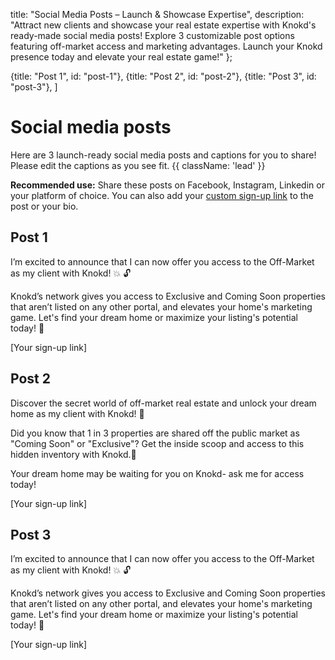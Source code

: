 
<meta name="og:title" content="Launch Your Knokd Presence with Ready-Made Social Media Posts" />
<meta name="og:description" content="Attract new clients & showcase expertise! Explore 3 customizable Knokd social media posts with examples. Announce off-market access & elevate your real estate game!"/>

  title: "Social Media Posts – Launch & Showcase Expertise",
  description: "Attract new clients and showcase your real estate expertise with Knokd's ready-made social media posts! Explore 3 customizable post options featuring off-market access and marketing advantages. Launch your Knokd presence today and elevate your real estate game!"
};


  {title: "Post 1", id: "post-1"},
  {title: "Post 2", id: "post-2"},
  {title: "Post 3", id: "post-3"},
]

# Social media posts

Here are 3 launch-ready social media posts and captions for you to share! Please edit the captions as you see fit. {{ className: 'lead' }}

**Recommended use:** Share these posts on Facebook, Instagram, Linkedin or your platform of choice. You can also add your [custom sign-up link](/contacts/add-contacts#sign-up-link) to the post or your bio. 

## Post 1

<MarketingAssets>
  <MarketingAsset
    src="/images/screenshots/marketing-resources/post-1-1_preview.png"
    alt="Properties you won't find anywhere else"
    layout="square"
  />
  <MarketingAsset
    src="/images/screenshots/marketing-resources/post-1-2_preview.png"
    alt="Properties you won't find anywhere else"
    layout="square"
  />
</MarketingAssets>

<MarketingMaterial>
I’m excited to announce that I can now offer you access to the Off-Market as my client with Knokd! 💥 🔓

Knokd’s network gives you access to Exclusive and Coming Soon properties that aren’t listed on any other portal, and elevates your home's marketing game. Let's find your dream home or maximize your listing's potential today! 🔑

[Your sign-up link]
</MarketingMaterial>

## Post 2

<MarketingAssets>
  <MarketingAsset
    src="/images/screenshots/marketing-resources/post-2-1_preview.png"
    alt="1 in 3 properties are shared in the off-market"
    layout="square"
  />
  <MarketingAsset
    src="/images/screenshots/marketing-resources/post-2-2_preview.png"
    alt="1 in 3 properties are shared in the off-market"
    layout="square"
  />
</MarketingAssets>

<MarketingMaterial>
Discover the secret world of off-market real estate and unlock your dream home as my client with Knokd! 🔑  

Did you know that 1 in 3 properties are shared off the public market as "Coming Soon" or "Exclusive"? Get the inside scoop and access to this hidden inventory with Knokd.🏡

Your dream home may be waiting for you on Knokd- ask me for access today!   

[Your sign-up link]
</MarketingMaterial>

## Post 3

<MarketingAssets>
  <MarketingAsset
    src="/images/screenshots/marketing-resources/post-3-1_preview.png"
    alt="Your listing, your way"
    layout="square"
  />
  <MarketingAsset
    src="/images/screenshots/marketing-resources/post-3-2_preview.png"
    alt="Your listing, your way"
    layout="square"
  />
</MarketingAssets>

<MarketingMaterial>
I’m excited to announce that I can now offer you access to the Off-Market as my client with Knokd! 💥 🔓 

Knokd’s network gives you access to Exclusive and Coming Soon properties that aren’t listed on any other portal, and elevates your home's marketing game. Let's find your dream home or maximize your listing's potential today! 🔑 

[Your sign-up link]
</MarketingMaterial>